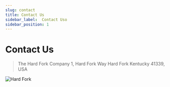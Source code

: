 ```yaml
---
slug: contact
title: Contact Us
sidebar_label:  Contact Uso
sidebar_position: 1
---
```


# Contact Us

> The Hard Fork Company
> 1, Hard Fork Way
> Hard Fork
> Kentucky 41339, USA

![Hard Fork](/img/hard-fork.jpg)
